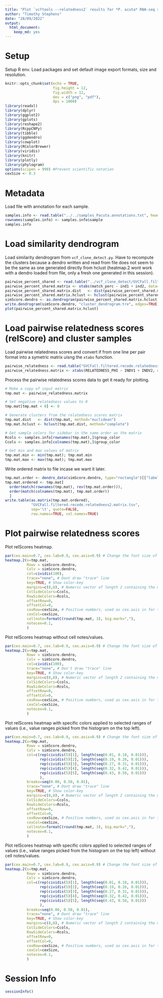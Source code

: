 ```yaml
---
title: "Plot `vcftools --relatedness2` results for *P. acuta* RNA-seq samples"
author: "Timothy Stephens"
date: "28/09/2022"
output: 
  html_document:
    keep_md: yes
---
```




# Setup

Setup R env. Load packages and set default image export formats, size and resolution.
```r
knitr::opts_chunk$set(echo = TRUE,
                      fig.height = 12, 
                      fig.width = 12, 
                      dev = c("png", "pdf"),
                      dpi = 1000)
library(readxl)
library(dplyr)
library(ggplot2)
library(gplots)
library(reshape2)
library(RcppCNPy)
library(tibble)
library(ggdendro)
library(cowplot)
library(RColorBrewer)
library(viridis)
library(knitr)
library(plotly)
library(phylogram)
options(scipen = 999) #Prevent scientific notation
cexSize <- 0.3
```





# Metadata 

Load file with annotation for each sample. 
```r
samples.info <- read.table("../../samples_Pacuta.annotations.txt", header=T, comment.char='')
rownames(samples.info) <- samples.info$sample
samples.info
```





# Load similarity dendrogram

Load similarity dendrogram from `vcf_clone_detect.py`. Have to recompute the clusters because a dendro written and read from file does not seem to be the same as one generated directly from hclust (heatmap.2 wont work with a dendro loaded from file, only a fresh one generated in this session). 
```r
pairwise_percent_shared <- read.table("../vcf_clone_detect/GVCFall.filtered.recode.vcf.gz.allelic_similarity.full.tsv", sep='\t', header=T)
pairwise_percent_shared.matrix <- xtabs(match_perc ~ ind1 + ind2, data=pairwise_percent_shared)
pairwise_percent_shared.matrix.dist   <- dist(pairwise_percent_shared.matrix, method="euclidean")
pairwise_percent_shared.matrix.hclust <- hclust(pairwise_percent_shared.matrix.dist, method="complete")
simScore.dendro <- as.dendrogram(pairwise_percent_shared.matrix.hclust)
write.dendrogram(simScore.dendro, "cluster_dendrogram.tre", edges=TRUE)
plot(pairwise_percent_shared.matrix.hclust)
```





# Load pairwise relatedness scores (relScore) and cluster samples

Load pairwise relatedness scores and convert if from one line per pair format into a symetric matrix uisng the `xtabs` function.
```r
pairwise_relatedness <- read.table("GVCFall.filtered.recode.relatedness2", sep='\t', header=T)
pairwise_relatedness.matrix <- xtabs(RELATEDNESS_PHI ~ INDV1 + INDV2, data=pairwise_relatedness)
```



Process the pairwise relatedness scores data to get it ready for plotting.
```r
# Make a copy of input matrix
tmp.mat <- pairwise_relatedness.matrix

# Set negative relatedness values to 0
tmp.mat[tmp.mat < 0] <- 0

# Generate clusters from the relatedness scores matrix
tmp.mat.dist   <- dist(tmp.mat, method="euclidean")
tmp.mat.hclust <- hclust(tmp.mat.dist, method="complete")

# Get sample colors for sidebar in the same order as the matrix
Rcols <- samples.info[rownames(tmp.mat),]$group_color
Ccols <- samples.info[colnames(tmp.mat),]$group_color

# Get min and max values of matrix
tmp.mat.min <- min(tmp.mat); tmp.mat.min
tmp.mat.max <- max(tmp.mat); tmp.mat.max
```



Write ordered matrix to file incase we want it later.
```r
tmp.mat.order <- dendro_data(simScore.dendro, type="rectangle")[["labels"]][["label"]]
tmp.mat.ordered <- tmp.mat[
  order(match(rownames(tmp.mat), rev(tmp.mat.order))),
  order(match(colnames(tmp.mat), tmp.mat.order))
  ]
write.table(as.matrix(tmp.mat.ordered), 
            "GVCFall.filtered.recode.relatedness2.matrix.tsv", 
            sep='\t', quote=FALSE, 
            row.names=TRUE, col.names=TRUE)
```





# Plot pairwise relatedness scores

Plot relScores heatmap.
```R
par(cex.main=0.7, cex.lab=0.9, cex.axis=0.9) # Change the font size of the legend title,labels and axis
heatmap.2(x=tmp.mat,
          Rowv = simScore.dendro,
          Colv = simScore.dendro,
          col=cividis(100),
          trace="none", # Dont draw "trace" line
          key=TRUE, # Show color-key
          margins=c(8,8), # Numeric vector of length 2 containing the margins for column and row names, respectively.
          ColSideColors=Ccols,
          RowSideColors=Rcols,
          offsetRow=0,
          offsetCol=0,
          cexRow=cexSize, # Positive numbers, used as cex.axis in for the row or column axis labeling.
          cexCol=cexSize,
          cellnote=formatC(round(tmp.mat, 3), big.mark=","),
          notecex=0.1,
          )
```



Plot relScores heatmap without cell notes/values.
```R
par(cex.main=0.7, cex.lab=0.9, cex.axis=0.9) # Change the font size of the legend title,labels and axis
heatmap.2(x=tmp.mat,
          Rowv = simScore.dendro,
          Colv = simScore.dendro,
          col=cividis(100),
          trace="none", # Don't draw "trace" line
          key=TRUE, # Show color-key
          margins=c(8,8), # Numeric vector of length 2 containing the margins for column and row names, respectively.
          ColSideColors=Ccols,
          RowSideColors=Rcols,
          offsetRow=0,
          offsetCol=0,
          cexRow=cexSize, # Positive numbers, used as cex.axis in for the row or column axis labeling.
          cexCol=cexSize,
          notecex=0.1,
          )
```



Plot relScores heatmap with specific colors applied to selected ranges of values (i.e., value ranges picked from the histogram on the top left).
```R
par(cex.main=0.7, cex.lab=0.9, cex.axis=0.9) # Change the font size of the legend title,labels and axis
heatmap.2(x=tmp.mat,
          Rowv = simScore.dendro,
          Colv = simScore.dendro,
          col=c(rep(cividis(5)[1], length(seq(0.01, 0.18, 0.01))),
                rep(cividis(5)[2], length(seq(0.19, 0.26, 0.01))),
                rep(cividis(5)[3], length(seq(0.27, 0.31, 0.01))),
                rep(cividis(5)[4], length(seq(0.32, 0.42, 0.01))),
                rep(cividis(5)[5], length(seq(0.43, 0.50, 0.01)))
                ),
          breaks=seq(0.00, 0.50, 0.01),
          trace="none", # Dont draw "trace" line
          key=TRUE, # Show color-key
          margins=c(8,8), # Numeric vector of length 2 containing the margins for column and row names, respectively.
          ColSideColors=Ccols,
          RowSideColors=Rcols,
          offsetRow=0,
          offsetCol=0,
          cexRow=cexSize, # Positive numbers, used as cex.axis in for the row or column axis labeling.
          cexCol=cexSize,
          cellnote=formatC(round(tmp.mat, 3), big.mark=","),
          notecex=0.1,
          )
```



Plot relScores heatmap with specific colors applied to selected ranges of values (i.e., value ranges picked from the histogram on the top left) without cell notes/values.
```R
par(cex.main=0.7, cex.lab=0.9, cex.axis=0.9) # Change the font size of the legend title,labels and axis
heatmap.2(x=tmp.mat,
          Rowv = simScore.dendro,
          Colv = simScore.dendro,
          col=c(rep(cividis(5)[1], length(seq(0.01, 0.18, 0.01))),
                rep(cividis(5)[2], length(seq(0.19, 0.26, 0.01))),
                rep(cividis(5)[3], length(seq(0.27, 0.31, 0.01))),
                rep(cividis(5)[4], length(seq(0.32, 0.42, 0.01))),
                rep(cividis(5)[5], length(seq(0.43, 0.50, 0.01)))
                ),
          breaks=seq(0.00, 0.50, 0.01),
          trace="none", # Dont draw "trace" line
          key=TRUE, # Show color-key
          margins=c(8,8), # Numeric vector of length 2 containing the margins for column and row names, respectively.
          ColSideColors=Ccols,
          RowSideColors=Rcols,
          offsetRow=0,
          offsetCol=0,
          cexRow=cexSize, # Positive numbers, used as cex.axis in for the row or column axis labeling.
          cexCol=cexSize,
          notecex=0.1,
          )
```





# Session Info

```r
sessionInfo()
```
